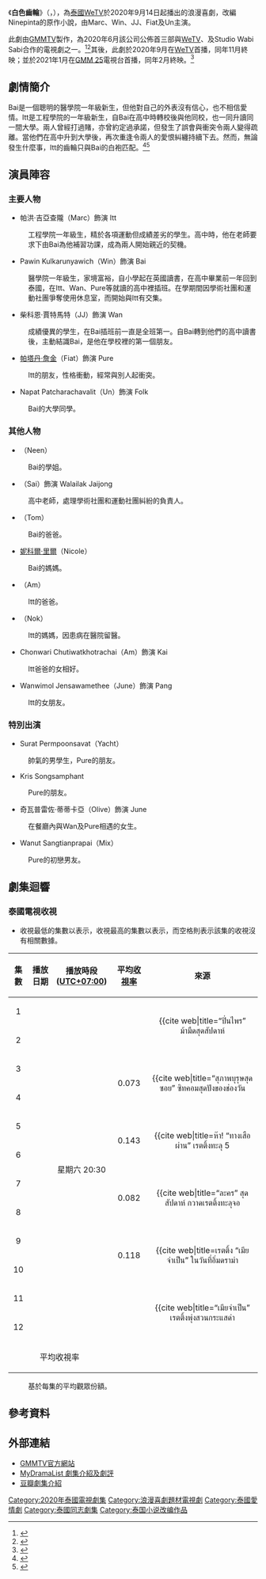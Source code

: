{{Infobox Television
| show_name     = 白色齒輪
| original_name = {{lang|th|เกียร์สีขาวกับกาวน์สีฝุ่น}}
| image         = [[File:My_Gear_and_Your_Gown.png|250px]]
| caption       = 
| show_name_2   = 我的齒輪和你的醫袍
| genre         = 浪漫喜劇<br>劇情
| format        = 
| based_on      = {{nowrap|Ninepinta<br/>"My Gear and Your Gown"}}
| creator       = 
| developer     = 
| writer        = 
| director      = Siwaj Sawatmaneekul
| starring      = 帕洪·吉亞查隴<br>Pawin Kulkarunyawich<br>柴科恩·賈特馬特<br>[[帕塔丹·詹金|帕塔丹·詹金]]<br>Napat Patcharachavalit
| theme_music_composer = 
| opentheme            = 
| endtheme             = 
| composer             = 
| country       = {{THA}}
| location      = {{THA}}
| language      = [[泰語|泰語]]
| num_episodes  = 12
| runtime       = 35 - 45 分鐘
| company       = [[GMMTV|GMMTV]]
| producer      = 
| channel       = [[WeTV|WeTV]]
| first_run     = {{THA}}
| first_aired   = {{Start date|2020|9|14}}
| last_aired    = {{End date|2020|11|30}}
| related       = 
| preceded_by   = 
| followed_by   = 
| website       = https://www.gmm25.com/shows_detail.html?id=949
| production_website = 
}}
《'''白色齒輪'''》（{{lang-th|'''เกียร์สีขาวกับกาวน์สีฝุ่น'''}}，{{lang-en|My Gear and Your Gown}}），為[[泰國|泰國]][[騰訊視頻|WeTV]]於2020年9月14日起播出的浪漫喜劇，改編Ninepinta的原作小說，由Marc、Win、JJ、Fiat及Un主演。

此劇由[[GMMTV|GMMTV]]製作，為2020年6月該公司公佈首三部與[[騰訊視頻|WeTV]]、{{link-en|TV Thunder|TV Thunder}}及Studio Wabi Sabi合作的電視劇之一。<ref>{{cite web |title=แฟนซีรีส์วายเตรียมล่องเรือแห่งความฟินไปกับ "ปฏิบัติการณ์หัวใจ 'วาย' " |url=http://www.siamdara.com/organize-pr/promote-news/1139690 |website=siamdara.com |publisher=Siam Dara |accessdate=10-07-2020 |language=Th |date=2020-06-23|archive-date=2020-07-11 |archive-url=https://web.archive.org/web/20200711183821/http://www.siamdara.com/organize-pr/promote-news/1139690 |dead-url=no }}</ref><ref>{{cite web |title=เมื่อ "WeTV" รุกตลาดซีรีส์วายต่อเนื่อง เปิดโปรเจกต์ "ปฏิบัติการณ์หัวใจ 'วาย'" |url=https://www.sanook.com/hitech/1504473/ |website=sanook.com |publisher=Sanook.com |accessdate=10-07-2020 |language=Th |date=2020-06-26|archive-date=2020-08-26 |archive-url=https://web.archive.org/web/20200826114633/https://www.sanook.com/hitech/1504473/ |dead-url=no }}</ref>其後，此劇於2020年9月在[[騰訊視頻|WeTV]]首播，同年11月終映；並於2021年1月在[[GMM_25|GMM 25]]電視台首播，同年2月終映。<ref>{{cite web |title="เกียร์สีขาวกับกาวน์สีฝุ่น" จากนิยายเรื่องดังสู่ออริจินัลซีรีส์ WeTV |url=https://www.sanook.com/movie/102901/ |website=sanook.com |publisher=Sanook.com |accessdate=2020-09-14 |language=Th |date=11-09-2020 |archive-date=2021-06-30 |archive-url=https://web.archive.org/web/20210630040748/https://www.sanook.com/movie/102901/ |dead-url=no }}</ref>

== 劇情簡介 ==
Bai是一個聰明的醫學院一年級新生，但他對自己的外表沒有信心，也不相信愛情。Itt是工程學院的一年級新生，自Bai在高中時轉校後與他同校，也一同升讀同一間大學。兩人曾經打過賭，亦曾約定過承諾，但發生了誤會與衝突令兩人變得疏離。當他們在高中升到大學後，再次重逢令兩人的愛恨糾纏持續下去。然而，無論發生什麼事，Itt的齒輪只與Bai的白袍匹配。<ref>{{cite web |title=【泰劇】《My Gear And Your Gown》（เกียร์สีขาวกับกาวน์สีฝุ่น 暫譯：我的齒輪你的白袍／白色齒輪）|url=https://swes840718.pixnet.net/blog/post/359990241|website=漫遊，影程|language=zh|date=12-06-2020}}</ref><ref>{{cite web |title=
泰劇《白色齒輪／My Gear And Your Gown／เกียร์สีขาวกับกาวน์สี》（12集）劇情介紹|url=https://ljoesex46.pixnet.net/blog/post/360134139-%E6%B3%B0%E5%8A%87-%E3%80%8A%E7%99%BD%E8%89%B2%E9%BD%92%E8%BC%AA%EF%BC%8Fmy-gear-and-your-gown%EF%BC%8F%E0%B9%80%E0%B8%81%E0%B8%B5|website=南洋手札|language=zh|date=2020-09-15}}</ref>

== 演員陣容 ==
{{small|註：括號內的演員姓名為小名。}}
=== 主要人物 ===
* 帕洪·吉亞查隴（Marc）飾演 Itt
: 工程學院一年級生，精於各項運動但成績差劣的學生。高中時，他在老師要求下由Bai為他補習功課，成為兩人開始親近的契機。

* Pawin Kulkarunyawich（Win）飾演 Bai
: 醫學院一年級生，家境富裕，自小學起在英國讀書，在高中畢業前一年回到泰國，在Itt、Wan、Pure等就讀的高中裡插班。在學期間因學術社團和運動社團爭奪使用休息室，而開始與Itt有交集。

* 柴科恩·賈特馬特（JJ）飾演 Wan
: 成績優異的學生，在Bai插班前一直是全班第一。自Bai轉到他們的高中讀書後，主動結識Bai，是他在學校裡的第一個朋友。

* [[帕塔丹·詹金|帕塔丹·詹金]]（Fiat）飾演 Pure
: Itt的朋友，性格衝動，經常與別人起衝突。

* Napat Patcharachavalit（Un）飾演 Folk
: Bai的大學同學。

=== 其他人物 ===
* {{link-th|琳·苏皖玛|นีร สุวรรณมาศ}}（Neen）
: Bai的學姐。

* {{link-en|茵地拉·謝倫寶娜|Intira Jaroenpura}}（Sai）飾演 Walailak Jaijong
: 高中老師，處理學術社團和運動社團糾紛的負責人。

* {{link-th|普拉瓦特·曼努普拉塞特|พลวัฒน์ มนูประเสริฐ}}（Tom）
: Bai的爸爸。

* [[妮科爾·里爾|妮科爾·里爾]]（Nicole）
: Bai的媽媽。

* {{link-th|Amarin Nitibhon|อัมรินทร์ นิติพน}}（Am）
: Itt的爸爸。

* {{link-th|拉契儂傘·楚多|รัชนก แสง-ชูโต}}（Nok）
: Itt的媽媽，因患病在醫院留醫。

* Chonwari Chutiwatkhotrachai（Am）飾演 Kai
: Itt爸爸的女相好。

* Wanwimol Jensawamethee（June）飾演 Pang
: Itt的女朋友。

=== 特別出演 ===
* Surat Permpoonsavat（Yacht）
: 帥氣的男學生，Pure的朋友。

* Kris Songsamphant
: Pure的朋友。

* 奇瓦普雷佐·蒂蒂卡亞（Olive）飾演 June 
: 在餐廳內與Wan及Pure相遇的女生。

* Wanut Sangtianprapai（Mix） 
: Pure的初戀男友。

== 劇集迴響 ==
=== 泰國電視收視 ===
*收視最低的集數以{{color|blue|'''藍色'''}}表示，收視最高的集數以{{color|red|'''紅色'''}}表示，而空格則表示該集的收視沒有相關數據。

{| class="wikitable"
! 集數<br>{{abbr|No.|Number}}
! 播放日期
! 播放時段<br>([[UTC+07:00|UTC+07:00]])
! 平均[[尼爾森收視率|收視率]]
! 來源
|-
! style="text-align: center;" | 1
| style="text-align: center;" rowspan=2 | {{start_date|2021|01|09}}
| style="text-align: center;" rowspan=12 | 星期六 20:30
| style="text-align: center;" rowspan=2 | {{color|red|'''0.194'''}}
| style="text-align: center;" rowspan=2 | <ref name="ep0102">{{cite web|title=“ปิ่นไพร” ม้ามืดสุดสัปดาห์
|url=https://www.facebook.com/Kwiangremote/posts/2470755483230340|website=facebook.com|publisher=เขวี้ยงรีโมท|language=th|date=2021-01-11|accessdate=2021-01-11}}</ref>
|-
! style="text-align: center;" | 2
|-
! style="text-align: center;" | 3
| style="text-align: center;" rowspan=2 | {{start_date|2021|01|16}}
| style="text-align: center;" rowspan=2 | 0.073
| style="text-align: center;" rowspan=2 | <ref name="ep0304">{{cite web|title=“สุภาพบุรุษสุดซอย” ซิทคอมสุดปังของช่องวัน
|url=https://www.facebook.com/Kwiangremote/posts/2475437292762159|website=facebook.com|publisher=เขวี้ยงรีโมท|language=th|date=2021-01-18|accessdate=2021-01-18}}</ref>
|-
! style="text-align: center;" | 4
|-
! style="text-align: center;" | 5
| style="text-align: center;" rowspan=2 | {{start_date|2021|01|23}}
| style="text-align: center;" rowspan=2 | 0.143
| style="text-align: center;" rowspan=2 | <ref name="ep0506">{{cite web|title=ห๊า! “ทางเสือผ่าน” เรตติ้งทะลุ 5
|url=https://www.facebook.com/Kwiangremote/posts/2479818745657347|website=facebook.com|publisher=เขวี้ยงรีโมท|language=th|date=2021-01-25|accessdate=2021-01-25}}</ref>
|-
! style="text-align: center;" | 6
|-
! style="text-align: center;" | 7
| style="text-align: center;" rowspan=2 | {{start_date|2021|01|30}}
| style="text-align: center;" rowspan=2 | 0.082
| style="text-align: center;" rowspan=2 | <ref name="ep0708">{{cite web|title=“ละคร” สุดสัปดาห์ กวาดเรตติ้งทะลุจอ
|url=https://www.facebook.com/Kwiangremote/posts/2484094075229814|website=facebook.com|publisher=เขวี้ยงรีโมท|language=th|date=2021-02-01|accessdate=2021-02-01}}</ref>
|-
! style="text-align: center;" | 8
|-
! style="text-align: center;" | 9
| style="text-align: center;" rowspan=2 | {{start_date|2021|02|06}}
| style="text-align: center;" rowspan=2 | 0.118
| style="text-align: center;" rowspan=2 | <ref name="ep0910">{{cite web|title=เรตติ้ง “เมียจำเป็น” ในวันที่อิ่มดราม่า
|url=https://www.facebook.com/Kwiangremote/posts/2488662228106332|website=facebook.com|publisher=เขวี้ยงรีโมท|language=th|date=2021-02-08|accessdate=2021-02-08}}</ref>
|-
! style="text-align: center;" | 10
|-
! style="text-align: center;" | 11
| style="text-align: center;" rowspan=2 | {{start_date|2021|02|13}}
| style="text-align: center;" rowspan=2 | {{color|blue|'''0.062'''}}
| style="text-align: center;" rowspan=2 | <ref name="ep1112">{{cite web|title=“เมียจำเป็น” เรตติ้งพุ่งสวนกระแสด่า
|url=https://www.facebook.com/Kwiangremote/posts/2493813207591234|website=facebook.com|publisher=เขวี้ยงรีโมท|language=th|date=2021-02-16|accessdate=2021-02-16}}</ref>
|-
! style="text-align: center;" | 12
|-
! colspan="3" style="text-align: center;" | 平均收視率
| style="text-align: center;" | {{color|green|'''0.112'''}}
| style="text-align: center;" | {{ref|average|1}}
|}

:{{note|average|1}} 基於每集的平均觀眾份額。

== 參考資料 ==
{{reflist}}

== 外部連結 ==
* [https://www.gmm25.com/shows_detail.html?id=949 GMMTV官方網站]{{th}}
* [https://mydramalist.com/62815-my-gear-and-your-gown/ MyDramaList 劇集介紹及劇評] {{Wayback|url=https://mydramalist.com/62815-my-gear-and-your-gown/ |date=20201101070225 }}{{en}}
* [https://movie.douban.com/subject/35152534/ 豆瓣劇集介紹]{{zh}}

{{GMMTV電視劇系列}}
[[Category:2020年泰國電視劇集|Category:2020年泰國電視劇集]]
[[Category:浪漫喜劇題材電視劇|Category:浪漫喜劇題材電視劇]]
[[Category:泰國愛情劇|Category:泰國愛情劇]]
[[Category:泰國同志劇集|Category:泰國同志劇集]]
[[Category:泰国小说改编作品|Category:泰国小说改编作品]]